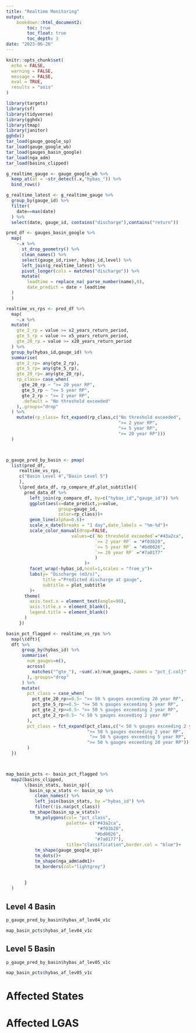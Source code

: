 ```yaml
---
title: "Realtime Monitoring"
output: 
    bookdown::html_document2:
        toc: true
        toc_float: true
        toc_depth: 3
date: "2023-06-26"
---
```


```r
knitr::opts_chunk$set(
  echo = FALSE,
  warning = FALSE,
  message = FALSE,
  eval = TRUE,
  results = "asis"
)
```


```r
library(targets)
library(sf)
library(tidyverse)
library(gghdx)
library(tmap)
library(janitor)
gghdx()
tar_load(gauge_google_sp)
tar_load(gauge_google_wb)
tar_load(gauges_basin_google)
tar_load(nga_adm)
tar_load(basins_clipped)
```

```r


g_realtime_gauge <- gauge_google_wb %>% 
  keep_at(at = ~str_detect(.x,"hybas_")) %>% 
  bind_rows() 

g_realtime_latest <- g_realtime_gauge %>% 
  group_by(gauge_id) %>% 
  filter(
    date==max(date)
  ) %>% 
  select(date, gauge_id, contains("discharge"),contains("return"))

pred_df <- gauges_basin_google %>% 
  map(
    ~.x %>% 
      st_drop_geometry() %>% 
      clean_names() %>% 
      select(gauge_id,river, hybas_id,level) %>% 
      left_join(g_realtime_latest) %>% 
      pivot_longer(cols = matches("discharge")) %>% 
      mutate(
        leadtime = replace_na( parse_number(name),0),
        date_predict = date + leadtime
  )
  )
```


```r

realtime_vs_rps <- pred_df %>% 
  map(
    ~.x %>% 
  mutate(
    gte_2_rp = value >= x2_years_return_period,
    gte_5_rp = value >= x5_years_return_period,
    gte_20_rp = value >= x20_years_return_period
  ) %>% 
  group_by(hybas_id,gauge_id) %>% 
  summarise(
    gte_2_rp= any(gte_2_rp),
    gte_5_rp= any(gte_5_rp),
    gte_20_rp= any(gte_20_rp),
    rp_class= case_when(
      gte_20_rp ~ ">= 20 year RP",
      gte_5_rp ~ ">= 5 year RP",
      gte_2_rp ~ ">= 2 year RP",
      .default = "No threshold exceeded"
    ),.groups="drop"
  ) %>% 
    mutate(rp_class= fct_expand(rp_class,c("No threshold exceeded",
                                           ">= 2 year RP",
                                           ">= 5 year RP",
                                           ">= 20 year RP")))
  )



p_gauge_pred_by_basin <- pmap(
  list(pred_df,
     realtime_vs_rps,
     c("Basin Level 4","Basin Level 5")
     ),
     \(pred_data_df, rp_compare_df,plot_subtitle){
       pred_data_df %>% 
         left_join(rp_compare_df, by=c("hybas_id","gauge_id")) %>% 
         ggplot(aes(x=date_predict,y=value,
                    group=gauge_id,
                    color=rp_class))+
         geom_line(alpha=0.6)+
         scale_x_date(breaks = "1 day",date_labels = "%m-%d")+
         scale_color_manual(drop=FALSE,
                         values=c(`No threshold exceeded`="#43a2ca",
                                  `>= 2 year RP` = "#f03b20",
                                  `>= 5 year RP` = "#bd0026",
                                  `>= 20 year RP` ="#7a0177"
                                  )
                              )+
         facet_wrap(~hybas_id,ncol=1,scales = "free_y")+
         labs(y= "Discharge (m3/s)",
              title ="Predicted discharge at gauge",
              subtitle = plot_subtitle
         )+
       theme(
         axis.text.x = element_text(angle=90),
         axis.title.x = element_blank(),
         legend.title = element_blank()
       )
     })  

```


```r
basin_pct_flagged <- realtime_vs_rps %>%
  map(\(dft){
  dft %>% 
      group_by(hybas_id) %>% 
      summarise(
        num_gauges=n(),
        across(
          matches("^gte_"), ~sum(.x)/num_gauges,.names = "pct_{.col}"
        ),.groups="drop"
      ) %>% 
      mutate(
        pct_class = case_when(
          pct_gte_20_rp>=0.5~ ">= 50 % gauges exceeding 20 year RP",
          pct_gte_5_rp>=0.5~ ">= 50 % gauges exceeding 5 year RP",
          pct_gte_2_rp>=0.5~ ">= 50 % gauges exceeding 2 year RP",
          pct_gte_2_rp<0.5~ "< 50 % gauges exceeding 2 year RP"
        ),
        pct_class = fct_expand(pct_class,c("< 50 % gauges exceeding 2 year RP",
                               ">= 50 % gauges exceeding 2 year RP",
                                ">= 50 % gauges exceeding 5 year RP",
                               ">= 50 % gauges exceeding 20 year RP"))
        )
  })



map_basin_pcts <- basin_pct_flagged %>% 
  map2(basins_clipped,
       \(basin_stats, basin_sp){
         basin_sp_w_stats <- basin_sp %>%
           clean_names() %>% 
           left_join(basin_stats, by ="hybas_id") %>% 
           filter(!is.na(pct_class))
         tm_shape(basin_sp_w_stats)+
           tm_polygons(col= "pct_class",
                       palette= c("#43a2ca",
                                   "#f03b20",
                                  "#bd0026",
                                  "#7a0177"),
                       title="classification",border.col = "blue")+
           tm_shape(gauge_google_sp)+
           tm_dots()+
           tm_shape(nga_adm$adm1)+
           tm_borders(col="lightgrey")
         
         
       }
  )
```

## Level 4 Basin

```r
p_gauge_pred_by_basin$hybas_af_lev04_v1c
```

```r
map_basin_pcts$hybas_af_lev04_v1c
```

## Level 5 Basin

```r
p_gauge_pred_by_basin$hybas_af_lev05_v1c
```

```r
map_basin_pcts$hybas_af_lev05_v1c
```

# Affected States
# Affected LGAS
